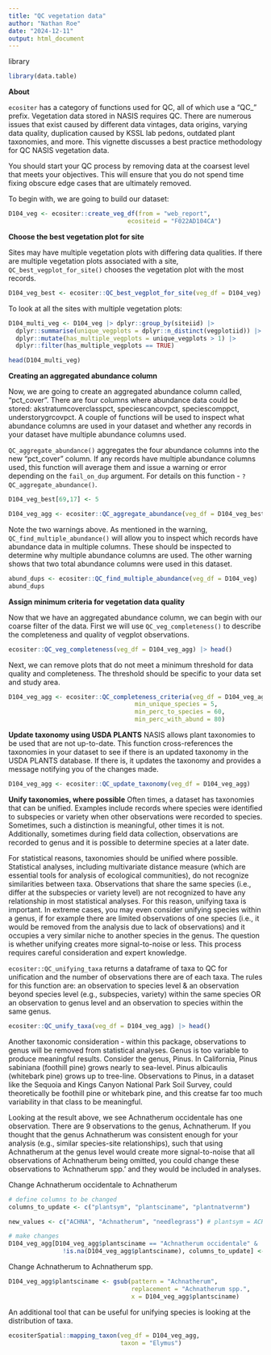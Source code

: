 ```yaml
---
title: "QC vegetation data"
author: "Nathan Roe"
date: "2024-12-11"
output: html_document
---
```


library
```r
library(data.table)
```

**About**

`ecositer` has a category of functions used for QC, all of which use a "QC_" prefix. Vegetation data stored in NASIS requires QC. There are numerous issues that exist caused by different data vintages, data origins, varying data quality, duplication caused by KSSL lab pedons, outdated plant taxonomies, and more. This vignette discusses a best practice methodology for QC NASIS vegetation data. 

You should start your QC process by removing data at the coarsest level that meets your objectives. This will ensure that you do not spend time fixing obscure edge cases that are ultimately removed. 

To begin with, we are going to build our dataset:
```r
D104_veg <- ecositer::create_veg_df(from = "web_report",
                                 ecositeid = "F022AD104CA")
```

**Choose the best vegetation plot for site**

Sites may have multiple vegetation plots with differing data qualities. If there are multiple vegetation plots associated with a site, `QC_best_vegplot_for_site()` chooses the vegetation plot with the most records.

```r
D104_veg_best <- ecositer::QC_best_vegplot_for_site(veg_df = D104_veg)
```

To look at all the sites with multiple vegetation plots:
```r
D104_multi_veg <- D104_veg |> dplyr::group_by(siteiid) |> 
  dplyr::summarise(unique_vegplots = dplyr::n_distinct(vegplotiid)) |> 
  dplyr::mutate(has_multiple_vegplots = unique_vegplots > 1) |> 
  dplyr::filter(has_multiple_vegplots == TRUE)

head(D104_multi_veg)
```


**Creating an aggregated abundance column**

Now, we are going to create an aggregated abundance column called, "pct_cover". There are four columns where abundance data could be stored: akstratumcoverclasspct, speciescancovpct, speciescomppct, understorygrcovpct. A couple of functions will be used to inspect what abundance columns are used in your dataset and whether any records in your dataset have multiple abundance columns used. 

`QC_aggregate_abundance()` aggregates the four abundance columns into the new "pct_cover" column. If any records have multiple abundance columns used,
this function will average them and issue a warning or error depending on the `fail_on_dup` argument. For details on this function - `?QC_aggregate_abundance()`.  
```r
D104_veg_best[69,17] <- 5
```

```r
D104_veg_agg <- ecositer::QC_aggregate_abundance(veg_df = D104_veg_best)
```

Note the two warnings above. As mentioned in the warning, `QC_find_multiple_abundance()` will allow you to inspect which records have abundance data in multiple columns. These should be inspected to determine why multiple abundance columns are used. The other warning shows that two total abundance columns were used in this dataset. 
```r
abund_dups <- ecositer::QC_find_multiple_abundance(veg_df = D104_veg)
abund_dups
```

**Assign minimum criteria for vegetation data quality**

Now that we have an aggregated abundance column, we can begin with our coarse filter of the data. First we will use `QC_veg_completeness()` to describe the completeness and quality of vegplot observations. 
```r
ecositer::QC_veg_completeness(veg_df = D104_veg_agg) |> head()
```

Next, we can remove plots that do not meet a minimum threshold for data quality and completeness. The threshold should be specific to your data set and study area. 
```r
D104_veg_agg <- ecositer::QC_completeness_criteria(veg_df = D104_veg_agg,
                                   min_unique_species = 5,
                                   min_perc_to_species = 60,
                                   min_perc_with_abund = 80)
```

**Update taxonomy using USDA PLANTS**
NASIS allows plant taxonomies to be used that are not up-to-date. This function cross-references the taxonomies in your dataset to see if there is an updated taxonomy in the USDA PLANTS database. If there is, it updates the taxonomy and provides a message notifying you of the changes made. 
```r
D104_veg_agg <- ecositer::QC_update_taxonomy(veg_df = D104_veg_agg)
```

**Unify taxonomies, where possible** 
Often times, a dataset has taxonomies that can be unified. Examples include records where species were identified to subspecies or variety when other observations were recorded to species. Sometimes, such a distinction is meaningful, other times it is not. Additionally, sometimes during field data collection, observations are recorded to genus and it is possible to determine species at a later date.

For statistical reasons, taxonomies should be unified where possible. Statistical analyses, including multivariate distance measure (which are essential tools for analysis of ecological communities), do not recognize similarities between taxa. Observations that share the same species (i.e., differ at the subspecies or variety level) are not recognized to have any relationship in most statistical analyses. For this reason, unifying taxa is important. In extreme cases, you may even consider unifying species within a genus, if for example there are limited observations of one species (i.e., it would be removed from the analysis due to lack of observations) and it occupies a very similar niche to another species in the genus. The question is whether unifying creates more signal-to-noise or less. This process requires careful consideration and expert knowledge. 

`ecositer::QC_unifying_taxa` returns a dataframe of taxa to QC for unification and the number of observations there are of each taxa. The rules for this function are: an observation to species level & an observation beyond species level (e.g., subspecies, variety) within the same species OR an observation to genus level and an observation to species within the same genus. 

```r
ecositer::QC_unify_taxa(veg_df = D104_veg_agg) |> head()
```
Another taxonomic consideration - within this package, observations to genus will be removed from statistical analyses. Genus is too variable to produce meaningful results. Consider the genus, Pinus. In California, Pinus sabiniana (foothill pine) grows nearly to sea-level. Pinus albicaulis (whitebark pine) grows up to tree-line. Observations to Pinus, in a dataset like the Sequoia and Kings Canyon National Park Soil Survey, could theoretically be foothill pine or whitebark pine, and this creatse far too much variability in that class to be meaningful. 

Looking at the result above, we see Achnatherum occidentale has one observation. There are 9 observations to the genus, Achnatherum. If you thought that the genus Achnatherum was consistent enough for your analysis (e.g., similar species-site relationships), such that using Achnatherum at the genus level would create more signal-to-noise that all observations of Achnatherum being omitted, you could change these observations to 'Achnatherum spp.' and they would be included in analyses. 

Change Achnatherum occidentale to Achnatherum
```r
# define columns to be changed 
columns_to_update <- c("plantsym", "plantsciname", "plantnatvernm")

new_values <- c("ACHNA", "Achnatherum", "needlegrass") # plantsym = ACHNA, plantsciname = Achnatherum, plantnatvernm = needlegrass

# make changes
D104_veg_agg[D104_veg_agg$plantsciname == "Achnatherum occidentale" & 
               !is.na(D104_veg_agg$plantsciname), columns_to_update] <- as.list(new_values)
```

Change Achnatherum to Achnatherum spp. 
```r
D104_veg_agg$plantsciname <- gsub(pattern = "Achnatherum",
                                  replacement = "Achnatherum spp.",
                                  x = D104_veg_agg$plantsciname)
```

An additional tool that can be useful for unifying species is looking at the distribution of taxa. 
```r
ecositerSpatial::mapping_taxon(veg_df = D104_veg_agg,
                               taxon = "Elymus")
```


